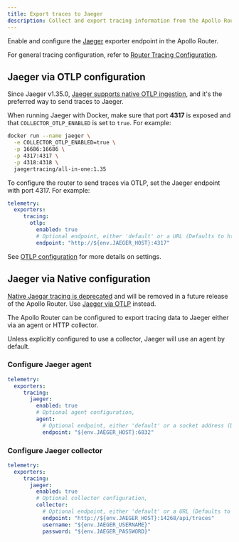 ```yaml
---
title: Export traces to Jaeger
description: Collect and export tracing information from the Apollo Router
---
```


Enable and configure the [Jaeger](https://www.jaegertracing.io/) exporter endpoint in the Apollo Router.

For general tracing configuration, refer to [Router Tracing Configuration](./overview).

## Jaeger via OTLP configuration

Since Jaeger v1.35.0, [Jaeger supports native OTLP ingestion](https://medium.com/jaegertracing/introducing-native-support-for-opentelemetry-in-jaeger-eb661be8183c), and it's the preferred way to send traces to Jaeger.

When running Jaeger with Docker, make sure that port **4317** is exposed and that `COLLECTOR_OTLP_ENABLED` is set to `true`. For example:

```bash
docker run --name jaeger \
  -e COLLECTOR_OTLP_ENABLED=true \
  -p 16686:16686 \
  -p 4317:4317 \
  -p 4318:4318 \
  jaegertracing/all-in-one:1.35
```

To configure the router to send traces via OTLP, set the Jaeger endpoint with port 4317. For example:

```yaml title="router.yaml"
telemetry:
  exporters:
     tracing:
       otlp:
         enabled: true   
         # Optional endpoint, either 'default' or a URL (Defaults to http://127.0.0.1:4317)
         endpoint: "http://${env.JAEGER_HOST}:4317"
```

See [OTLP configuration](./opentelemetry#configuration) for more details on settings.

## Jaeger via Native configuration

<Caution>

[Native Jaegar tracing is deprecated](https://opentelemetry.io/blog/2022/jaeger-native-otlp/) and will be removed in a future release of the Apollo Router. Use [Jaeger via OTLP](#otlp-configuration) instead.

</Caution>

The Apollo Router can be configured to export tracing data to Jaeger either via an agent or HTTP collector.

Unless explicitly configured to use a collector, Jaeger will use an agent by default.

### Configure Jaeger agent

```yaml title="router.yaml"
telemetry:
  exporters:
     tracing:
       jaeger:
         enabled: true
         # Optional agent configuration,
         agent:
           # Optional endpoint, either 'default' or a socket address (Defaults to 127.0.0.1:6832)
           endpoint: "${env.JAEGER_HOST}:6832"  
```

### Configure Jaeger collector

```yaml title="router.yaml"
telemetry:
  exporters:
     tracing:
       jaeger:
         enabled: true
         # Optional collector configuration,
         collector:
           # Optional endpoint, either 'default' or a URL (Defaults to http://127.0.0.1:14268/api/traces)
           endpoint: "http://${env.JAEGER_HOST}:14268/api/traces"
           username: "${env.JAEGER_USERNAME}"
           password: "${env.JAEGER_PASSWORD}"
```
